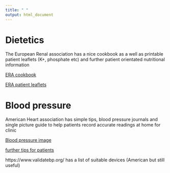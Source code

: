 ---
title: " "
output: html_document
---

# Dietetics

The European Renal association has a nice cookbook as a well as printable patient leaflets (K+, phosphate etc) and further patient orientated nutritional information

[ERA cookbook](https://www.era-online.org/cookbook/)

[ERA patient leaflets](https://www.era-online.org/cookbook/materials)



# Blood pressure

American Heart association has simple tips, blood pressure journals and single picture guide to help patients record accurate readings at home for clinic

[Blood pressure image](https://www.cdc.gov/bloodpressure/measure.htm#:~:text=Put%20both%20feet%20flat%20on,bare%20skin%2C%20not%20over%20clothing)

[further tips for patients](https://www.heart.org/en/news/2020/05/22/how-to-accurately-measure-blood-pressure-at-home0)

https://www.validatebp.org/ has a list of suitable devices (American but still useful)



